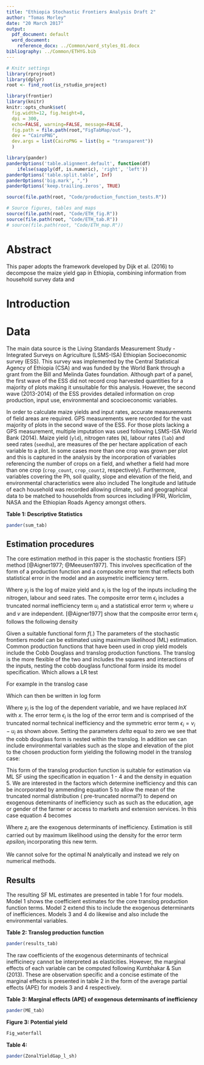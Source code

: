 ```yaml
---
title: "Ethiopia Stochastic Frontiers Analysis Draft 2"
author: "Tomas Morley"
date: "20 March 2017"
output:
  pdf_document: default
  word_document:
    reference_docx: ../Common/word_styles_01.docx
bibliography: ../Common/ETHYG.bib
---
```


```r
# Knitr settings
library(rprojroot)
library(dplyr)
root <- find_root(is_rstudio_project)

library(frontier)
library(knitr)
knitr::opts_chunk$set(
  fig.width=12, fig.height=8,
  dpi = 300,
  echo=FALSE, warning=FALSE, message=FALSE,
  fig.path = file.path(root,"FigTabMap/out-"),
  dev = "CairoPNG",
  dev.args = list(CairoPNG = list(bg = "transparent"))
  )

library(pander)
panderOptions('table.alignment.default', function(df)
    ifelse(sapply(df, is.numeric), 'right', 'left'))
panderOptions('table.split.table', Inf)
panderOptions('big.mark', ",")
panderOptions('keep.trailing.zeros', TRUE)

source(file.path(root, "Code/production_function_tests.R"))

# Source figures, tables and maps
source(file.path(root, "Code/ETH_fig.R"))
source(file.path(root, "Code/ETH_tab.R"))
# source(file.path(root, "Code/ETH_map.R"))

```

# Abstract

This paper adopts the framework developed by Dijk et al. (2016) to decompose the maize yield gap in Ethiopia, combining information from household survey data and 

# Introduction

# Data

The main data source is the Living Standards Measurement Study - Integrated Surveys on Agriculture (LSMS-ISA) Ethiopian Socioeconomic survey (ESS). This survey was implemented by the Central Statistical Agency of Ethiopia (CSA) and was funded by the World Bank through a grant from the Bill and Melinda Gates foundation. Although part of a panel, the first wave of the ESS did not record crop harvested quantities for a majority of plots making it unsuitable for this analysis. However, the second wave (2013-2014) of the ESS provides detailed information on crop production, input use, environmental and scocioeconomic variables. 

In order to calculate maize yields and input rates, accurate measurements of field areas are required. GPS measurements were recorded for the vast majority of plots in the second wave of the ESS. For those plots lacking a GPS measurement, multiple imputation was used following LSMS-ISA World Bank (2014). Maize yield (`yld`), nitrogen rates (`N`), labour rates (`lab`) and seed rates (`seedha`), are measures of the per hectare application of each variable to a plot. In some cases more than one crop was grown per plot and this is captured in the analysis by the incorporation of variables referencing the number of crops on a field, and whether a field had more than one crop (`crop_count`, `crop_count2`, respectively). Furthermore, variables covering the Ph, soil quality, slope and elevation of the field, and environmental characteristics were also included The longitude and latitude of each household was recorded allowing climate, soil and geographical data to be matched to households from sources including IFPRI, Worlclim, NASA and the Ethiopian Roads Agency amongst others.

__Table 1: Descriptive Statistics__

```r
pander(sum_tab)
```

## Estimation procedures

The core estimation method in this paper is the stochastic frontiers (SF) method [@Aigner1977; @Meeusen1977]. This involves specification of the form of a production function and a composite error term that reflects both statistical error in the model and an assymetric inefficiency term.

\begin{equation}\label{folstandardform}
y_i = \alpha + f(x_i, \beta) + \epsilon_i
\end{equation}
\begin{equation}\label{folstandardform}
\epsilon_i = v_i - u_i
\end{equation}
\begin{equation}\label{folstandardform}
v_i \sim \mathbb{N}(0, \sigma_v^2)
\end{equation}
\begin{equation}\label{folstandardform}
u_i \sim \mathbb{N}^+(0, \sigma_u^2)
\end{equation}

Where $y_i$ is the log of maize yield and $x_i$ is the log of the inputs including the nitrogen, labour and seed rates. The composite error term $\epsilon_i$ includes a truncated normal inefficiency term $u_i$ and a statistical error term $v_i$ where $u$ and $v$ are independent. [@Aigner1977] show that the composite error term $\epsilon_i$ follows the following density

\begin{equation}\label{folstandardform}
f_\epsilon(\epsilon_i) = \frac{2}{\sigma}\phi(\frac{\epsilon_i}{\sigma})\Phi(-\frac{\lambda\epsilon_i}{\sigma})
\end{equation}

Given a suitable functional form $f(.)$ The parameters of the stochastic frontiers model can be estimated using maximum likelihood (ML) estimation. Common production functions that have been used in crop yield models include the Cobb Douglass and translog production functions. The translog is the more flexible of the two and includes the squares and interactions of the inputs, nesting the cobb douglass functional form inside its model specification. Which allows a LR test

\begin{equation}\label{folstandardform}
Y_i = f(X_{i1}, X_{i2}, \ldots, X_{iK}; \beta) E_i
\end{equation}

For example in the translog case

\begin{equation}\label{folstandardform}
Y_i = exp \Big(\alpha + \sum_{k=1}^K \beta_k ln X_{ik} + \sum_{k=1}^K \sum_{j=1}^K \gamma_{jk} ln X_{ik} ln X_{ij} \Big) E_i
\end{equation}

Which can then be written in log form

\begin{equation}\label{folstandardform}
y_i = \alpha + \sum_{k=1}^K \beta_k x_{ik} + \sum_{k=1}^K \sum_{j=1}^K \gamma_{jk} x_{ik} x_{ij} + \epsilon_i
\end{equation}

Where $y_i$ is the log of the dependent variable, and we have replaced $ln X$ with $x$. The error term $\epsilon_i$ is the log of the error term and is comprised of the truncated normal technical inefficiency and the symmetric error term $\epsilon_i = v_i - u_i$ as shown above. Setting the parameters $delta$ equal to zero we see that the cobb douglass form is nested within the translog. In addition we can include environmental variables such as the slope and elevation of the plot to the chosen production form yielding the following model in the translog case:

\begin{equation}\label{folstandardform}
y_i = \alpha + \sum_{k=1}^K \beta_k x_{ik} + \sum_{k=1}^K \sum_{j=1}^K \gamma_{jk}x_{ij} x_{ik} + W_i \theta + \epsilon_i
\end{equation}

This form of the translog production function is suitable for estimation via ML SF using the specification in equation 1 - 4 and the density in equation 5. We are interested in the factors which determine inefficiency and this can be incorporated by ammending equation 5 to allow the mean of the truncated normal distribution ( pre-truncated normal?) to depend on exogenous deteminants of inefficiency such as such as the education, age or gender of the farmer or access to markets and extension services. In this case equation 4 becomes

\begin{equation}\label{folstandardform}
u_i \sim \mathbb{N}^+(z_i\delta, \sigma_u^2)
\end{equation}

Where $z_i$ are the exogenous determinants of inefficiency. Estimation is still carried out by maximum likelihood using the density for the error term $epsilon_i$ incorporating this new term. 

We cannot solve for the optimal N analytically and instead we rely on numerical methods.

## Results

The resulting SF ML estimates are presented in table 1 for four models. Model 1 shows the coefficient estimates for the core translog production function terms. Model 2 extend this to include the exogenous determinants of inefficiences. Models 3 and 4 do likewise and also include the environmental variables.

__Table 2: Translog production function__
```r
pander(results_tab)
```

The raw coefficients of the exogenous determinants of technical inefficinecy cannot be interpreted as elasticities. However, the marginal effects of each variable can be computed following Kumbhakar & Sun (2013). These are observation specific and a concise estimate of the marginal effects is presented in table 2 in the form of the average partial effects (APE) for models 3 and 4 respectively. 

__Table 3: Marginal effects (APE) of exogenous determinants of inefficiency__
```r
pander(ME_tab)
```


__Figure 3: Potential yield__

```r
Fig_waterfall
```


__Table 4: __

```r
pander(ZonalYieldGap_l_sh)
```


